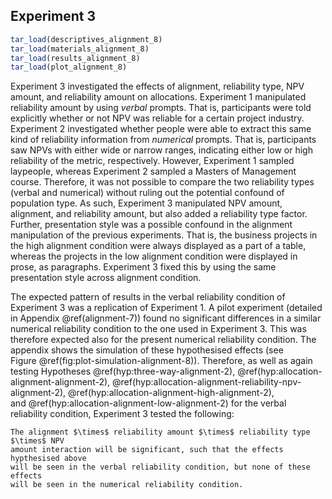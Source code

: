 ## Experiment 3 {#alignment-8}

```r
tar_load(descriptives_alignment_8)
tar_load(materials_alignment_8)
tar_load(results_alignment_8)
tar_load(plot_alignment_8)
```

Experiment 3 investigated the effects of alignment, reliability type, NPV
amount, and reliability amount on allocations. Experiment 1 manipulated
reliability amount by using *verbal* prompts. That is, participants were told
explicitly whether or not NPV was reliable for a certain project industry.
Experiment 2 investigated whether people were able to extract this same kind of
reliability information from *numerical* prompts. That is, participants saw NPVs
with either wide or narrow ranges, indicating either low or high reliability of
the metric, respectively. However, Experiment 1 sampled laypeople, whereas
Experiment 2 sampled a Masters of Management course. Therefore, it was not
possible to compare the two reliability types (verbal and numerical) without
ruling out the potential confound of population type. As such, Experiment 3
manipulated NPV amount, alignment, and reliability amount, but also added a
reliability type factor. Further, presentation style was a possible confound in
the alignment manipulation of the previous experiments. That is, the business
projects in the high alignment condition were always displayed as a part of a
table, whereas the projects in the low alignment condition were displayed in
prose, as paragraphs. Experiment 3 fixed this by using the same presentation
style across alignment condition.

The expected pattern of results in the verbal reliability condition of
Experiment 3 was a replication of Experiment 1. A pilot experiment (detailed in
Appendix \@ref(alignment-7)) found no significant differences in a similar
numerical reliability condition to the one used in Experiment 3. This was
therefore expected also for the present numerical reliability condition. The
appendix shows the simulation of these hypothesised effects (see
Figure \@ref(fig:plot-simulation-alignment-8)). Therefore, as well as again
testing
Hypotheses \@ref(hyp:three-way-alignment-2), \@ref(hyp:allocation-alignment-alignment-2), \@ref(hyp:allocation-alignment-reliability-npv-alignment-2), \@ref(hyp:allocation-alignment-high-alignment-2),
and \@ref(hyp:allocation-alignment-low-alignment-2) for the verbal reliability
condition, Experiment 3 tested the following:

``` hypothesis
The alignment $\times$ reliability amount $\times$ reliability type $\times$ NPV
amount interaction will be significant, such that the effects hypthesised above
will be seen in the verbal reliability condition, but none of these effects
will be seen in the numerical reliability condition.
```

